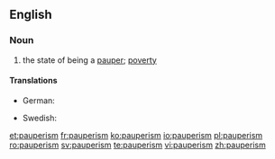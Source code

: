 ==English==

===Noun===
{{en-noun|-}}

# the state of being a [[pauper]]; [[poverty]]

====Translations====
{{trans-top|poverty}}
* German: {{t+|de|Pauperismus|m}}
{{trans-mid}}
* Swedish: {{t+|sv|fattigdom|c}}
{{trans-bottom}}

[[et:pauperism]]
[[fr:pauperism]]
[[ko:pauperism]]
[[io:pauperism]]
[[pl:pauperism]]
[[ro:pauperism]]
[[sv:pauperism]]
[[te:pauperism]]
[[vi:pauperism]]
[[zh:pauperism]]